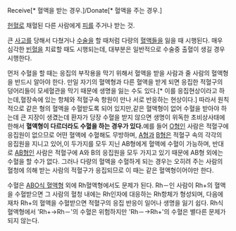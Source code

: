 Receive[* 혈액을 받는 경우.]/Donate[* 혈액을 주는 경우.]

[[헌혈]]로 채혈된 다른 사람에게 [[피]]를 주거나 받는 것.

큰 [[사고]]를 당해서 다쳤거나 [[수술]]을 할 때처럼 다량의 [[혈액]]들을 잃을 때 시행된다. 매우 심각한 [[빈혈]]을 치료할 때도 시행되는데, 대부분은 일반적으로 수술중 출혈이 생길 경우 시행한다.

먼저 수혈을 할 때는 응집의 부작용을 막기 위해서 혈액을 받을 사람과 줄 사람의 혈액형을 반드시 알아야 한다. 만일 자기의 혈액형과 다른 혈액을 받게 되면 응집한 적혈구의 덩어리들이 모세혈관을 막기 때문에 생명을 잃는 수도 있다.[* 이를 응집현상이라고 하는데,혈장속에 있는 항체와 적혈구속 항원이 만나 서로 반응하는 현상이다.] 따라서 원칙적으로 같은 형의 혈액을 수혈받도록 되어 있지만,같은 혈액형이 없어 수혈을 받아야 하는데 큰 지장이 생겼는데 환자가 당장 수혈을 받지 않으면 생명이 위독한 초비상사태에 한해서 '''혈액형이 다르더라도 수혈을 하는 경우가 있다.'''예를 들어 [[O형]]인 사람은 적혈구에 응집원이 없으므로 어떤 혈액에 수혈해도 무방하며, [[A형]]과 [[B형]]은 적혈구 속의 각각의 응집원을 지니고 있어,이 두가지를 모두 지닌 AB형에게 혈액에 수혈이 가능하며, 반대로 [[AB형]]인 사람은 적혈구에 A와 B의 응집원을 모두 가지고 있기 때문에 AB형 외에는 수혈을 할 수가 없다. 그러나 다량의 혈액을 수혈하게 되는 경우는 오히려 주는 사람의 혈청에 의해 받는 사람의 적혈구가 응집되므로 이 때는 같은 혈액형이어야만 한다.

수혈은 [[ABO식 혈액형]] 외에 Rh혈액형에서도 문제가 된다. Rh－인 사람이 Rh+의 혈액을 수혈받으면 그 사람의 혈청 내에는 Rh인자에 대응하는 Rh항체가 형성되며, 다음에 재차 Rh+의 혈액을 수혈받으면 적혈구의 응집 반응이 일어나 생명을 잃기 쉽다. Rh식 혈액형에서 'Rh+→Rh－'의 수혈은 위험하지만 'Rh－→Rh+'의 수혈은 별다른 문제가 되지 않는다.

